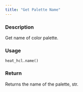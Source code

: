 ```yaml
---
title: "Get Palette Name"
---
```


### Description

Get name of color palette.

### Usage

<pre><code class='language-python'>heat_hcl.name()</code></pre>

### Return

Returns the name of the palette, str.

